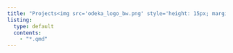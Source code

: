 ```yaml
---
title: "Projects<img src='odeka_logo_bw.png' style='height: 15px; margin-left: 12px;'>"
listing:
  type: default
  contents:
    - "*.qmd"
---
```

